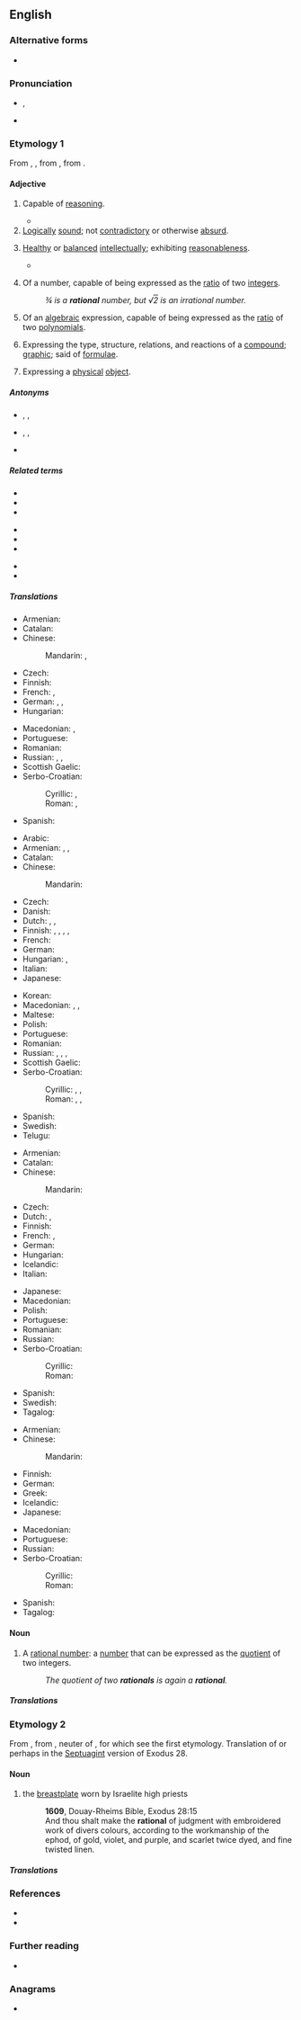 {{also|rațional}}
==English==
{{was wotd|2009|January|20}}

===Alternative forms===
* {{l|en|rationall}} {{qualifier|obsolete}}

===Pronunciation===
* {{enPR|ră'sh(ə)nəl}}, {{IPA|/ˈɹæʃ(ə)nəl/|lang=en}}
* {{audio|en-us-rational.ogg|Audio (US)|lang=en}}

===Etymology 1===
From {{etyl|fro|en}} {{m|fro|rationel}}, {{m|fro|rational}}, from {{etyl|la|en}} {{m|la|rationalis||of or belonging to reason, rational, reasonable}}, from {{m|la|ratio||reason}}.

====Adjective====
{{en-adj}}

# Capable of [[reasoning]].
#: {{ux|en|Man is a '''rational''' creature.}}
#* {{quote-book|year=2001|author=Mark Sainsbury|title=Logical Forms &mdash; An Introduction to Philosophical Logic|edition=2nd|publisher=Blackwell Publishing|chapter=1|section=&sect;7|isbn=978-0-63121-679-7|page=32|passage=The utility of valid arguments is a monument to our frailty: to the fact that we are not completely '''rational''' beings.}}
# [[logical|Logical]]ly [[sound]]; not [[contradictory]] or otherwise [[absurd]].
#: {{ux|en|His statements were quite '''rational'''.}}
# {{lb|en|of a person or personal characteristics}} [[healthy|Healthy]] or [[balance]]d [[intellect]]ually; exhibiting [[reasonableness]].
#: {{ux|en|'''rational''' conduct}}
#* {{quote-magazine|date=2014-06-21|volume=411|issue=8892|magazine={{w|The Economist}}
|title=[http://www.economist.com/news/books-and-arts/21604535-real-sir-isaac-newton-was-not-first-king-reason-last Magician’s brain]
|passage=The [Isaac] Newton that emerges from the [unpublished] manuscripts is far from the popular image of a '''rational''' practitioner of cold and pure reason. The architect of modern science was himself not very modern. He was obsessed with alchemy.}}
# {{lb|en|mathematics|arithmetic|number theory|not comparable}} Of a number, capable of being expressed as the [[ratio]] of two [[integer]]s.
#: ''&frac34; is a '''rational''' number, but √<span style="text-decoration:overline">2</span> is an irrational number.''
# {{lb|en|mathematics|arithmetic|not comparable}} Of an [[algebraic]] expression, capable of being expressed as the [[ratio]] of two [[polynomial]]s.
# {{lb|en|chemistry}} Expressing the type, structure, relations, and reactions of a [[compound]]; [[graphic]]; said of [[formula]]e.
# {{lb|en|physics}} Expressing a [[physical]] [[object]].
#: {{ux|en|A '''rational''' table is physical, a written table is neither.}}

=====Antonyms=====
* {{sense|reasonable}} {{l|en|absurd}}, {{l|en|irrational}}, {{l|en|nonsensical}}
* {{sense|capable of reasoning}} {{l|en|arational}}, {{l|en|irrational}}, {{l|en|non-rational}}
* {{sense|number theory}} {{l|en|irrational}}

=====Related terms=====
{{rel-top3|Terms etymologically related to ''rational''}}
* {{l|en|arational}}
* {{l|en|irrational}}
* {{l|en|non-rational}}
{{rel-mid3}}
* {{l|en|rationale}}
* {{l|en|rationality}}
* {{l|en|rationalness}}
{{rel-mid3}}
* {{l|en|subrational}}
* {{l|en|suprarational}}
{{rel-bottom}}

=====Translations=====
{{trans-top|capable of reasoning}}
* Armenian: {{t+|hy|բանական}}
* Catalan: {{t+|ca|racional}}
* Chinese:
*: Mandarin: {{t+|cmn|合理|tr=hélǐ de|alt=合理的|sc=Hani}}, {{t+|cmn|理性|tr=lǐxìng de|alt=理性的|sc=Hani}}
* Czech: {{t+|cs|racionální}}
* Finnish: {{t+|fi|rationaalinen}}
* French: {{t+|fr|rationnel|m}}, {{t+|fr|rationnelle|f}}
* German: {{t+|de|vernünftig}}, {{t+|de|sinnvoll}}, {{t+|de|rational}}
* Hungarian: {{t+|hu|értelmes}}
{{trans-mid}}
* Macedonian: {{t|mk|рационален|m|tr=racionálen}}, {{t|mk|разумен|m|tr=rázumen}}
* Portuguese: {{t+|pt|racional}}
* Romanian: {{t+|ro|rațional|m|n}}
* Russian: {{t+|ru|мы́слящий}}, {{t+|ru|разу́мный}}, {{t+|ru|рациона́льный}}
* Scottish Gaelic: {{t|gd|ciallach}}
* Serbo-Croatian:
*: Cyrillic: {{t|sh|рационалан}}, {{t|sh|разуман}}
*: Roman: {{t+|sh|racionalan}}, {{t+|sh|razuman}}
* Spanish: {{t+|es|racional}}
{{trans-bottom}}

{{trans-top|reasonable; not absurd}}
* Arabic: {{t|ar|عَقْلَانِيّ}}
* Armenian: {{t+|hy|ռացիոնալ}}, {{t+|hy|խելացի}}, {{t+|hy|նպատակահարմար}}
* Catalan: {{t+|ca|racional}}
* Chinese:
*: Mandarin: {{t+|cmn|合理|tr=hélǐ de|alt=合理的|sc=Hani}}
* Czech: {{t+|cs|racionální}}
* Danish: {{t+|da|rationel}}
* Dutch: {{t+|nl|rationeel}}, {{t+|nl|redelijk}}, {{t+|nl|verstandelijk}}
* Finnish: {{t+|fi|järkevä}}, {{t+|fi|järjellinen}}, {{t+|fi|järkiperäinen}}, {{t|fi|järkeenkäypä}}, {{t+|fi|rationaalinen}}
* French: {{t+|fr|raisonnable}}
* German: {{t+|de|vernünftig}}
* Hungarian: {{t+|hu|racionális}}, {{t|hu|észszerű}}
* Italian: {{t+|it|razionale}}
* Japanese: {{t+|ja|合理的|tr=ごうりてき, gōriteki|sc=Jpan}}
{{trans-mid}}
* Korean: {{t+|ko|합리적}}
* Macedonian: {{t|mk|рационален|m|tr=racionálen}}, {{t|mk|разумен|m|tr=rázumen}}, {{t|mk|целисходен|m|tr=celíshoden}}
* Maltese: {{t|mt|għaqli}}
* Polish: {{t+|pl|racjonalny}}
* Portuguese: {{t+|pt|racional}}
* Romanian: {{t+|ro|rațional|m|n}}
* Russian: {{t+|ru|рациона́льный}}, {{t+|ru|разу́мный}}, {{t+|ru|целесообра́зный}}, {{t+|ru|рассуди́тельный}}
* Scottish Gaelic: {{t|gd|ciallach}}
* Serbo-Croatian:
*: Cyrillic: {{t|sh|рационалан}}, {{t|sh|разуман}}, {{t|sh|разборит}}
*: Roman: {{t+|sh|racionalan}}, {{t+|sh|razuman}}, {{t+|sh|razborit}}
* Spanish: {{t+|es|razonable}}
* Swedish: {{t+|sv|rationell}}
* Telugu: {{t|te|హేతుబద్దమైన|tr=heatubaddamaina|sc=Telu}}
{{trans-bottom}}

{{trans-top|arithmetic: of a number}}
* Armenian: {{t+|hy|ռացիոնալ}}
* Catalan: {{t+|ca|racional}}
* Chinese:
*: Mandarin: {{t+|cmn|有理|tr=yǒulǐ|sc=Hani}}
* Czech: {{t+|cs|racionální}}
* Dutch: {{t+|nl|rationeel}}, {{t+|nl|rationele}}
* Finnish: {{t+|fi|rationaalinen|alt=rationaali-}}
* French: {{t+|fr|rationnel|m}}, {{t+|fr|rationnelle|f}}
* German: {{t+|de|rational}}
* Hungarian: {{t+|hu|racionális}}
* Icelandic: {{t|is|ræður|m}}
* Italian: {{t+|it|razionale}}
{{trans-mid}}
* Japanese: {{t|ja|有理|tr=ゆうりの, yūri-no|alt=有理の|sc=Jpan}}
* Macedonian: {{t|mk|рационален|m|tr=racionálen}}
* Polish: {{t|pl|wymierny}}
* Portuguese: {{t+|pt|racional}}
* Romanian: {{t+|ro|rațional|n}}
* Russian: {{t+|ru|рациона́льный}}
* Serbo-Croatian:
*: Cyrillic: {{t|sh|рационалан}}
*: Roman: {{t+|sh|racionalan}}
* Spanish: {{t+|es|racional}}
* Swedish: {{t+|sv|rationell}}
* Tagalog: {{t|tl|tagwayin}}
{{trans-bottom}}

{{trans-top|arithmetic: of an algebraic expression}}
* Armenian: {{t+|hy|ռացիոնալ}}
* Chinese:
*: Mandarin: {{t+|cmn|有理|tr=yǒulǐ|sc=Hani}}
* Finnish: {{t+|fi|rationaalinen|alt=rationaali-}}
* German: {{t+|de|rational}}
* Greek: {{t+|el|ρητός|m}}
* Icelandic: {{t|is|ræður|m}}
* Japanese: {{t|ja|有理|tr=ゆうりの, yūri-no|alt=有理の|sc=Jpan}}
{{trans-mid}}
* Macedonian: {{t|mk|рационален|m|tr=racionálen}}
* Portuguese: {{t+|pt|racional}}
* Russian: {{t+|ru|рациона́льный}}
* Serbo-Croatian:
*: Cyrillic: {{t|sh|рационалан}}
*: Roman: {{t+|sh|racionalan}}
* Spanish: {{t+|es|racional}}
* Tagalog: {{t|tl|matwirin}}
{{trans-bottom}}

====Noun====
{{en-noun}}

# {{lb|en|mathematics}} A [[rational number]]: a [[number]] that can be expressed as the [[quotient]] of two integers.
#: ''The quotient of two '''rationals''' is again a '''rational'''.''

=====Translations=====
{{trans-see|rational number}}

===Etymology 2===
From {{etyl|fro|en}} {{m|fro|rational}}, from {{etyl|ML.|en}} {{m|la|rationale||a pontifical stole, a pallium, an ornament worn over the chasuble}}, neuter of {{etyl|la|en}} {{m|la|rationalis||rational}}, for which see the first etymology. Translation of {{m|grc|λογεῖον}} or perhaps {{m|grc|λόγιον||oracle}} in the [[w:Septuagint|Septuagint]] version of Exodus 28.

====Noun====
{{en-noun}}

# the [[breastplate]] worn by Israelite high priests
#: '''1609''', Douay-Rheims Bible, Exodus 28:15
#: And thou shalt make the '''rational''' of judgment with embroidered work of divers colours, according to the workmanship of the ephod, of gold, violet, and purple, and scarlet twice dyed, and fine twisted linen.

=====Translations=====
{{trans-top}}
{{trans-mid}}
{{trans-bottom}}

===References===
* {{R:Webster 1913}}
* {{R:Century 1911}}

===Further reading===
* {{R:Keywords|page=252}}

===Anagrams===
* {{anagrams|en|notarial}}